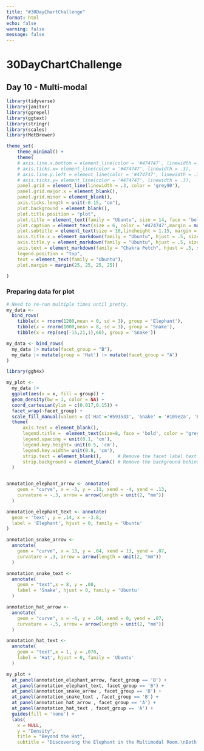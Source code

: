 ```yaml
---
title: "#30DayChartChallenge"
format: html
echo: false
warning: false
message: false
---
```


# 30DayChartChallenge
## Day 10 -  Multi-modal

```r
library(tidyverse)
library(janitor)
library(ggrepel)
library(ggtext)
library(stringr)
library(scales)
library(MetBrewer)

theme_set(
    theme_minimal() +
    theme(
    # axis.line.x.bottom = element_line(color = '#474747', linewidth = .3),
    # axis.ticks.x= element_line(color = '#474747', linewidth = .3),
    # axis.line.y.left = element_line(color = '#474747', linewidth = .3),
    # axis.ticks.y= element_line(color = '#474747', linewidth = .3),
    panel.grid = element_line(linewidth = .3, color = 'grey90'),
    panel.grid.major.x = element_blank(),
    panel.grid.minor = element_blank(),
    axis.ticks.length = unit(-0.15, "cm"),
    plot.background = element_blank(),
    plot.title.position = "plot",
    plot.title = element_text(family = "Ubuntu", size = 14, face = 'bold'),
    plot.caption = element_text(size = 6, color = '#474747',margin = margin(10,0,0,0)),
    plot.subtitle = element_text(size = 10,lineheight = 1.15, margin = margin(0,0,20,0)),
    axis.title.x = element_markdown(family = "Ubuntu", hjust = .5, size = 9),
    axis.title.y = element_markdown(family = "Ubuntu", hjust = .5, size = 8),
    axis.text = element_markdown(family = "Chakra Petch", hjust = .5, size = 8, color = "#474747"),
    legend.position = "top",
    text = element_text(family = "Ubuntu"),
    plot.margin = margin(25, 25, 25, 25))

)
```

### Preparing data for plot
```r
# Need to re-run multiple times until pretty.
my_data <- 
  bind_rows(
    tibble(x = rnorm(1200,mean = 0, sd = 3), group = 'Elephant'),
    tibble(x = rnorm(1000,mean = 8, sd = 3), group = 'Snake'),
    tibble(x = rep(seq(-15,21,1),60), group = 'Snake'))

my_data <- bind_rows(
  my_data |> mutate(facet_group = "B"),
  my_data |> mutate(group = 'Hat') |> mutate(facet_group = "A")
)

library(ggh4x)

my_plot <- 
  my_data |>
  ggplot(aes(x = x, fill = group)) +
  geom_density(bw = 1, color = NA) +
  coord_cartesian(ylim = c(0.017,0.15)) +
  facet_wrap(~facet_group) +
  scale_fill_manual(values = c('Hat'='#593533', 'Snake' = '#109e2a', 'Elephant' = 'grey70')) +
  theme(
      axis.text = element_blank(),
      legend.title =  element_text(size=8, face = 'bold', color = "grey10"),
      legend.spacing = unit(0.1, 'cm'),
      legend.key.height= unit(0.5, 'cm'),
      legend.key.width= unit(0.8, 'cm'),
      strip.text = element_blank(),      # Remove the facet label text
      strip.background = element_blank() # Remove the background behind labels
  ) 


annotation_elephant_arrow <- annotate(
    geom = "curve", x = -3, y = .11, xend = -4, yend = .13,
    curvature = -.3, arrow = arrow(length = unit(2, "mm"))
  ) 

annotation_elephant_text <- annotate(
  geom = 'text', y = .14, x = -3.8, 
  label = 'Elephant', hjust = 0, family = 'Ubuntu'
)

annotation_snake_arrow <- 
  annotate(
    geom = "curve", x = 13, y = .04, xend = 13, yend = .07,
    curvature = .3, arrow = arrow(length = unit(2, "mm"))
  ) 

annotation_snake_text <- 
  annotate(
    geom = "text",x = 8, y = .08,
    label = 'Snake', hjust = 0, family = 'Ubuntu'
  ) 

annotation_hat_arrow <- 
  annotate(
    geom = "curve", x = -4, y = .04, xend = 0, yend = .07,
    curvature = -.5, arrow = arrow(length = unit(2, "mm"))
  ) 

annotation_hat_text <- 
  annotate(
    geom = "text",x = 1, y = .070,
    label = 'Hat', hjust = 0, family = 'Ubuntu'
  )   

my_plot + 
  at_panel(annotation_elephant_arrow, facet_group == 'B') +
  at_panel(annotation_elephant_text, facet_group == 'B') +
  at_panel(annotation_snake_arrow , facet_group == 'B') +
  at_panel(annotation_snake_text , facet_group == 'B') +
  at_panel(annotation_hat_arrow , facet_group == 'A') +
  at_panel(annotation_hat_text , facet_group == 'A') +
  guides(fill = 'none') +
  labs(
    x = NULL, 
    y = "Density", 
    title = "Beyond the Hat", 
    subtitle = "Discovering the Elephant in the Multimodal Room.\nBoth sides are made of the exact same data!")
```
